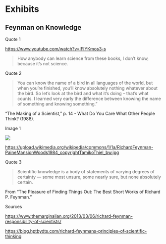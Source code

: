 # Exhibits

## Feynman on Knowledge

Quote 1

<https://www.youtube.com/watch?v=lFIYKmos3-s>

> How anybody can learn science from these books, I don’t know, because it’s not science.

Quote 2

> You can know the name of a bird in all languages of the world, but when you're finished, you'll know absolutely nothing whatever about the bird. So let's look at the bird and what it's doing – that's what counts. I learned very early the difference between knowing the name of something and knowing something."

"The Making of a Scientist," p. 14 - What Do You Care What Other People Think? (1988).

Image 1

![](images/paste-10.png)

<https://upload.wikimedia.org/wikipedia/commons/1/1a/RichardFeynman-PaineMansionWoods1984_copyrightTamikoThiel_bw.jpg>

Quote 3

> Scientific knowledge is a body of statements of varying degrees of certainty — some most unsure, some nearly sure, but none absolutely certain.

From "The Pleasure of Finding Things Out: The Best Short Works of Richard P. Feynman."

Sources

<https://www.themarginalian.org/2013/03/06/richard-feynman-responsibility-of-scientists/>

<https://blog.hptbydts.com/richard-feynmans-principles-of-scientific-thinking>